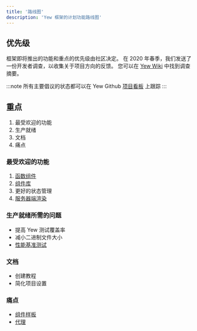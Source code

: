 ```yaml
---
title: '路线图'
description: 'Yew 框架的计划功能路线图'
---
```


## 优先级

框架即将推出的功能和重点的优先级由社区决定。
在 2020 年春季，我们发送了一份开发者调查，以收集关于项目方向的反馈。
您可以在 [Yew Wiki](https://github.com/yewstack/yew/wiki/Dev-Survey-%5BSpring-2020%5D) 中找到调查摘要。

:::note
所有主要倡议的状态都可以在 Yew Github [项目看板](https://github.com/yewstack/yew/projects) 上跟踪
:::

## 重点

1. 最受欢迎的功能
2. 生产就绪
3. 文档
4. 痛点

### 最受欢迎的功能

1. [函数组件](https://github.com/yewstack/yew/projects/3)
2. [组件库](https://github.com/yewstack/yew/projects/4)
3. 更好的状态管理
4. [服务器端渲染](https://github.com/yewstack/yew/projects/5)

### 生产就绪所需的问题

- 提高 Yew 测试覆盖率
- 减小二进制文件大小
- [性能基准测试](https://github.com/yewstack/yew/issues/5)

### 文档

- 创建教程
- 简化项目设置

### 痛点

- [组件样板](https://github.com/yewstack/yew/issues/830)
- [代理](https://github.com/yewstack/yew/projects/6)
